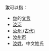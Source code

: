 {{seewikt}}
'''汝'''可以指：
*[[你|你]]的[[文言|文言]]
*[[汝河|汝河]]
*[[汝州_(古代)|汝州 (古代)]]
*[[汝州市|汝州市]]
*[[汝姓|汝姓]]，中文姓氏
{{disambig|Cat=一字消歧义}}